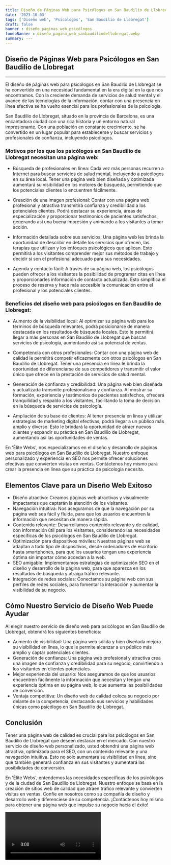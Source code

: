 ```yaml
---
title: Diseño de Páginas Web para Psicólogos en San Baudilio de Llobregat
date: '2023-10-03'
tags: ['Diseño web', 'Psicólogos', 'San Baudilio de Llobregat']
draft: false
banner : diseño_paginas_web_psicólogos
fondoBanner : diseño_pagina_web_sanbaudiliodellobregat.webp
summary: ---
---
```


## Diseño de Páginas Web para Psicólogos en San Baudilio de Llobregat

---

El diseño de páginas web para psicólogos en San Baudilio de Llobregat se ha convertido en una necesidad fundamental en la era digital en la que nos encontramos. Con la creciente demanda de servicios de salud mental y el avance de las tecnologías de la información, contar con una presencia en línea efectiva se ha vuelto esencial para los profesionales de la psicología.

San Baudilio de Llobregat, situado en la provincia de Barcelona, es una encantadora ciudad con una rica historia y un entorno natural impresionante. Con una población en constante crecimiento, se ha convertido en un lugar popular para establecerse y buscar servicios y profesionales de confianza, incluyendo psicólogos. 

### Motivos por los que los psicólogos en San Baudilio de Llobregat necesitan una página web:

- Búsqueda de profesionales en línea: Cada vez más personas recurren a Internet para buscar servicios de salud mental, incluyendo a psicólogos en su área local. Tener una página web bien diseñada y optimizada aumentará su visibilidad en los motores de búsqueda, permitiendo que los potenciales clientes lo encuentren fácilmente.

- Creación de una imagen profesional: Contar con una página web profesional y atractiva transmitirá confianza y credibilidad a los potenciales clientes. Podrá destacar su experiencia, áreas de especialización y proporcionar testimonios de pacientes satisfechos, generando así una buena impresión y animando a los visitantes a tomar acción.

- Información detallada sobre sus servicios: Una página web les brinda la oportunidad de describir en detalle los servicios que ofrecen, las terapias que utilizan y los enfoques psicológicos que aplican. Esto permitirá a los visitantes comprender mejor sus métodos de trabajo y decidir si son el profesional adecuado para sus necesidades.

- Agenda y contacto fácil: A través de su página web, los psicólogos pueden ofrecer a los visitantes la posibilidad de programar citas en línea y proporcionarles información de contacto actualizada. Esto simplifica el proceso de reserva y hace más accesible la comunicación entre el profesional y los potenciales clientes.

### Beneficios del diseño web para psicólogos en San Baudilio de Llobregat:

- Aumento de la visibilidad local: Al optimizar su página web para los términos de búsqueda relevantes, podrá posicionarse de manera destacada en los resultados de búsqueda locales. Esto le permitirá llegar a más personas en San Baudilio de Llobregat que buscan servicios de psicología, aumentando así su potencial de ventas.

- Competencia con otros profesionales: Contar con una página web de calidad le permitirá competir eficazmente con otros psicólogos en San Baudilio de Llobregat. Tener una presencia en línea le brinda la oportunidad de diferenciarse de sus competidores y transmitir el valor único que ofrece en la prestación de servicios de salud mental.

- Generación de confianza y credibilidad: Una página web bien diseñada y actualizada transmite profesionalismo y confianza. Al mostrar su formación, experiencia y testimonios de pacientes satisfechos, ofrecerá tranquilidad y respaldo a los visitantes, facilitando la toma de decisión en la búsqueda de servicios de psicología.

- Ampliación de su base de clientes: Al tener presencia en línea y utilizar estrategias de marketing digital efectivas, podrá llegar a un público más amplio y diverso. Esto le brindará la oportunidad de atraer nuevos clientes y expandir su práctica en San Baudilio de Llobregat, aumentando así las oportunidades de ventas.

En 'Élite Webs', nos especializamos en el diseño y desarrollo de páginas web para psicólogos en San Baudilio de Llobregat. Nuestro enfoque personalizado y experiencia en SEO nos permite ofrecer soluciones efectivas que convierten visitas en ventas. Contáctenos hoy mismo para crear la presencia en línea que su práctica de psicología necesita.

<GifSeo />

<Cta />

## Elementos Clave para un Diseño Web Exitoso

- Diseño atractivo: Creamos páginas web atractivas y visualmente impactantes que captarán la atención de los visitantes.
- Navegación intuitiva: Nos aseguramos de que la navegación por su página web sea fácil y fluida, para que los usuarios encuentren la información que necesitan de manera rápida.
- Contenido relevante: Desarrollamos contenido relevante y de calidad, con información útil para los visitantes, considerando las necesidades específicas de los psicólogos en San Baudilio de Llobregat.
- Optimización para dispositivos móviles: Nuestras páginas web se adaptan a todo tipo de dispositivos, desde ordenadores de escritorio hasta smartphones, para que los usuarios tengan una experiencia óptima sin importar cómo accedan a la web.
- SEO amigable: Implementamos estrategias de optimización SEO en el diseño y desarrollo de la página web, para que aparezca en los resultados de búsqueda y atraiga tráfico relevante.
- Integración de redes sociales: Conectamos su página web con sus perfiles de redes sociales, para fomentar la interacción y aumentar la visibilidad de su negocio.

## Cómo Nuestro Servicio de Diseño Web Puede Ayudar

Al elegir nuestro servicio de diseño web para psicólogos en San Baudilio de Llobregat, obtendrá los siguientes beneficios:

- Aumento de visibilidad: Una página web sólida y bien diseñada mejora su visibilidad en línea, lo que le permite alcanzar a un público más amplio y captar potenciales clientes.
- Generación de confianza: Una página web profesional y atractiva crea una imagen de confianza y credibilidad para su negocio, convirtiendo a los visitantes en clientes potenciales.
- Mejor experiencia del usuario: Nos aseguramos de que los usuarios encuentren fácilmente la información que necesitan y tengan una experiencia óptima en su página web, lo que aumenta las posibilidades de conversión.
- Ventaja competitiva: Un diseño web de calidad coloca su negocio por delante de la competencia, destacando sus servicios y habilidades únicas como psicólogo en San Baudilio de Llobregat.

## Conclusión

Tener una página web de calidad es crucial para los psicólogos en San Baudilio de Llobregat que deseen destacar en el mercado. Con nuestro servicio de diseño web personalizado, usted obtendrá una página web atractiva, optimizada para el SEO, con un contenido relevante y una navegación intuitiva. Esto no solo aumentará su visibilidad en línea, sino que también generará confianza en sus visitantes y aumentará las posibilidades de conversión.

En 'Élite Webs', entendemos las necesidades específicas de los psicólogos y de la ciudad de San Baudilio de Llobregat. Nuestro enfoque se basa en la creación de sitios web de calidad que atraen tráfico relevante y convierten visitas en ventas. Confíe en nosotros como su compañía de diseño y desarrollo web y diferenciese de su competencia. ¡Contáctenos hoy mismo para obtener una página web que impulse su negocio hacia el éxito!

<Video />

<CtaBot job='Psicólogos' city='San Baudilio de Llobregat'/>

<Gmaps query='San Baudilio de Llobregat+españa+maps' />